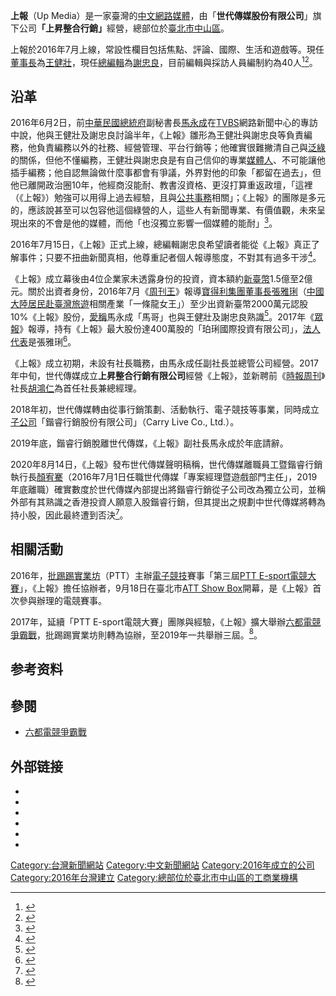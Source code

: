 {{over-quotation|time=2021-01-26}}
{{提示|上海报业集团}}
{{Infobox newspaper
| name        = 上報<br /><small>''{{lang|en|Up Media}}''</small>
| logo        = [[file:Up_Media_logo.png|140px]]
| image       = 
| caption     = 
| alt         =
| type        = 網路媒體
| format      = 
| foundation  = 2016年7月15日
| ceased publication =
| 
| price      = {{plain list|免費}}
| owners     = 世代傳媒股份有限公司
| founders   = 
| publisher  = 上昇整合行銷有限公司
| editor     =
| chiefeditor =  [[謝忠良|謝忠良]]
| staff    = 
*總主筆／陳嘉宏
*主筆／李濠仲
*主編／謝宗穎
*編輯／許雅慧、李先泰

*國際中心主任／簡嘉宏
*國際新聞記者／李靖棠、林思怡、吳洛瑩

*生活頻道主編／吳文元
*生活採訪編輯／黃衍方、林冠伶、施縈縈

| circulation = 
| circulation_date = 
| language = [[正體中文|正體中文]]
| headquarters = {{ROC}}<br>[[臺北市|臺北市]][[中山區_(臺北市)|中山區]]長安東路一段63之1號5樓
| ISSN    = 
| oclc    = 
| website = {{URL|https://www.upmedia.mg}}
}}

'''上報'''（Up Media）是一家臺灣的[[中文|中文]][[網路媒體|網路媒體]]，由「'''世代傳媒股份有限公司'''」旗下公司'''「上昇整合行銷」'''經營，總部位於[[臺北市|臺北市]][[中山區_(臺北市)|中山區]]。

上報於2016年7月上線，常設性欄目包括焦點、評論、國際、生活和遊戲等。現任[[董事長|董事長]]為[[王健壯|王健壯]]，現任[[總編輯|總編輯]]為[[謝忠良|謝忠良]]，目前編輯與採訪人員編制約為40人<ref>{{cite news|author=政治中心|title=扁大將馬永成重出江湖 將任新媒體《上報》副社長|url=https://tw.appledaily.com/politics/20160602/QOGRO6YTDXCVC4RV7EPKCDYISU/|agency=[[臺灣蘋果日報|臺灣蘋果日報]]蘋果即時|date=2016-06-02|accessdate=2017-02-12|archive-date=2017-10-08|archive-url=https://web.archive.org/web/20171008080135/http://www.appledaily.com.tw/realtimenews/article/new/20160602/876551/|dead-url=no}}</ref><ref>{{cite news|author=生活中心|title=馬永成投身新媒體《上報》 傳金主為多名綠營企業家|url=http://www.ettoday.net/news/20160602/709912.htm|agency=[[ETtoday新聞雲|ETtoday新聞雲]]|date=2016-06-02|accessdate=2017-02-12|archive-date=2021-07-29|archive-url=https://web.archive.org/web/20210729105245/https://www.ettoday.net/news/20160602/709912.htm|dead-url=no}}</ref>。

== 沿革 ==
2016年6月2日，前[[中華民國總統府|中華民國總統府]]副秘書長[[馬永成_(台灣)|馬永成]]在[[TVBS|TVBS]]網路新聞中心的專訪中說，他與王健壯及謝忠良討論半年，《上報》雛形為王健壯與謝忠良等負責編務，他負責編務以外的社務、經營管理、平台行銷等；他確實很難撇清自己與[[泛綠|泛綠]]的關係，但他不懂編務，王健壯與謝忠良是有自己信仰的專業[[媒體人|媒體人]]、不可能讓他插手編務；他自認無論做什麼事都會有爭議，外界對他的印象「都留在過去」，但他已離開政治圈10年，他經商沒能耐、教書沒資格、更沒打算重返政壇，「這裡（《上報》）勉強可以用得上過去經驗，且與[[公共事務|公共事務]]相關」；《上報》的團隊是多元的，應該說甚至可以包容他這個綠營的人，這些人有新聞專業、有價值觀，未來呈現出來的不會是他的媒體，而他「也沒獨立影響一個媒體的能耐」<ref>{{cite news|author=楊舒媚|title=任網媒副社長 馬永成：我沒打算回政治圈|url=http://news.tvbs.com.tw/politics/656977|agency=TVBS新聞|date=2016-06-02|accessdate=2017-02-13|archive-date=2021-07-29|archive-url=https://web.archive.org/web/20210729105208/https://news.tvbs.com.tw/politics/656977|dead-url=no}}</ref>。

2016年7月15日，《上報》正式上線，總編輯謝忠良希望讀者能從《上報》真正了解事件；只要不扭曲新聞真相，他尊重記者個人報導態度，不對其有過多干涉<ref>{{cite news|author=施歌|title=《上報》7/15上線 謝忠良：新聞應有完整答案|url=http://host.mcu.edu.tw/mol/data/1473663946.pdf|agency=[[銘報|銘報]]|date=2016-07-15|accessdate=2020-02-15|pages=1|archive-date=2022-01-21|archive-url=https://web.archive.org/web/20220121133107/http://host.mcu.edu.tw/mol/data/1473663946.pdf|dead-url=no}}</ref>。

《上報》成立幕後由4位企業家未透露身份的投資，資本額約[[新臺幣|新臺幣]]1.5億至2億元。關於出資者身份，2016年7月《[[周刊王|周刊王]]》報導[[寶得利集團|寶得利集團]][[董事長|董事長]][[張雅琍|張雅琍]]（[[中國大陸居民赴臺灣旅遊|中國大陸居民赴臺灣旅遊]]相關產業「一條龍女王」）至少出資新臺幣2000萬元認股10%《上報》股份，[[愛稱|愛稱]]馬永成「馬哥」也與王健壯及謝忠良熟識<ref>{{cite news|author=|title=陸客團天后 金援馬永成團隊攻網媒|agency=《周刊王》第120期|date=2016-07-27|accessdate=2019-12-22}}</ref>。2017年《[[眾報|眾報]]》報導，持有《上報》最大股份達400萬股的「珀琍國際投資有限公司」，[[法人代表|法人代表]]是張雅琍<ref>{{cite news|author=專案中心|title=《三立電視》前進中國！《上報》背後資金疑雲重重|url=https://millenniummag.dudaone.com/20170530-1|agency=眾報|date=2017-05-30|accessdate=2019-12-22|archive-date=2020-04-10|archive-url=https://web.archive.org/web/20200410044613/https://millenniummag.dudaone.com/20170530-1|dead-url=no}}</ref>。

《上報》成立初期，未設有社長職務，由馬永成任副社長並總管公司經營。2017年中旬，世代傳媒成立'''上昇整合行銷有限公司'''經營《上報》，並新聘前《[[時報周刊|時報周刊]]》社長[[胡鴻仁|胡鴻仁]]為首任社長兼總經理。

2018年初，世代傳媒轉由從事行銷策劃、活動執行、電子競技等事業，同時成立[[子公司|子公司]]「鍇睿行銷股份有限公司」（Carry Live Co., Ltd.）。

2019年底，鍇睿行銷脫離世代傳媒，《上報》副社長馬永成於年底請辭。{{來源請求}}

2020年8月14日，《上報》發布世代傳媒聲明稿稱，世代傳媒離職員工暨鍇睿行銷執行長[[顏宥騫|顏宥騫]]（2016年7月1日任職世代傳媒「專案經理暨遊戲部門主任」，2019年底離職）確實數度於世代傳媒內部提出將鍇睿行銷從子公司改為獨立公司，並稱外部有其熟識之香港投資人願意入股鍇睿行銷，但其提出之規劃中世代傳媒將轉為持小股，因此最終遭到否決<ref>{{cite news|author=遊戲中心|title=世代傳媒股份有限公司公開聲明書0814|url=https://www.upmedia.mg/news_info.php?SerialNo=93876|agency=上報|date=2020-08-14|accessdate=2021-05-29|archive-date=2021-06-02|archive-url=https://web.archive.org/web/20210602212257/https://www.upmedia.mg/news_info.php?SerialNo=93876|dead-url=no}}</ref>。

== 相關活動 ==
2016年，[[批踢踢實業坊|批踢踢實業坊]]（PTT）主辦[[電子競技|電子競技]]賽事「第三屆[[PTT_E-sport電競大賽|PTT E-sport電競大賽]]」，《上報》擔任協辦者，9月18日在臺北市[[ATT_Show_Box|ATT Show Box]]開幕，是《上報》首次參與辦理的電競賽事。

2017年，延續「PTT E-sport電競大賽」團隊與經驗，《上報》擴大舉辦[[六都電競爭霸戰|六都電競爭霸戰]]，批踢踢實業坊則轉為協辦，至2019年一共舉辦三屆。<ref>{{Cite news|url=http://game.upmedia.mg/2017THC/gameInfo.php|title=《英雄聯盟》六都電競爭霸戰|agency=上報|accessdate=2017-10-02|language=zh-tw|archive-date=2018-01-26|archive-url=https://web.archive.org/web/20180126150302/http://game.upmedia.mg/2017THC/gameInfo.php|dead-url=yes}}</ref>。

== 参考资料 ==
<!--- 参见https://zh.wikipedia.org/wiki/Wikipedia:%E8%84%9A%E6%B3%A8以获知如何使用<ref></ref>标签来插入参考资料，它们会自动显示在下方。 -->
{{Reflist|2}}

== 參閱 ==
*[[六都電競爭霸戰|六都電競爭霸戰]]

== 外部链接 ==
*{{Official website|https://www.upmedia.mg}}
*{{Instagram|upmedia.offical}}
*{{facebook|UPMEDIA.MG}}
*{{youtube|c=UCcO7MzLG-NNa3ndE_zklLdg}}
*{{Twitter|UpMedia_tw}}
*{{Twitch|themajorsix}}

{{臺灣同性婚姻法制化|state=expanded}}
{{Taiwan Newspaper}}

[[Category:台灣新聞網站|Category:台灣新聞網站]]
[[Category:中文新聞網站|Category:中文新聞網站]]
[[Category:2016年成立的公司|Category:2016年成立的公司]]
[[Category:2016年台灣建立|Category:2016年台灣建立]]
[[Category:總部位於臺北市中山區的工商業機構|Category:總部位於臺北市中山區的工商業機構]]